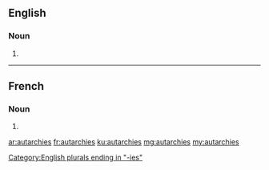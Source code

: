 ==English==

===Noun===
{{head|en|plural}}

# {{plural of|autarchy|lang=en|nocat=1}}

[[Category:English plurals ending in "-ies"]]

----
==French==

===Noun===
{{head|fr|plural|g=f-p}}

# {{plural of|autarchie|lang=fr|nocat=1}}

[[ar:autarchies]]
[[fr:autarchies]]
[[ku:autarchies]]
[[mg:autarchies]]
[[my:autarchies]]